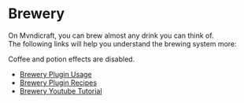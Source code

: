 # Brewery

On Mvndicraft, you can brew almost any drink you can think of. <br/>
The following links will help you understand the brewing system more: <br/>

Coffee and potion effects are disabled. <br/>

- [Brewery Plugin Usage](https://github.com/DieReicheErethons/Brewery/wiki/Usage)
- [Brewery Plugin Recipes](https://github.com/DieReicheErethons/Brewery/wiki/Recipes)
- [Brewery Youtube Tutorial](https://youtu.be/pRmT3QrYdgg)